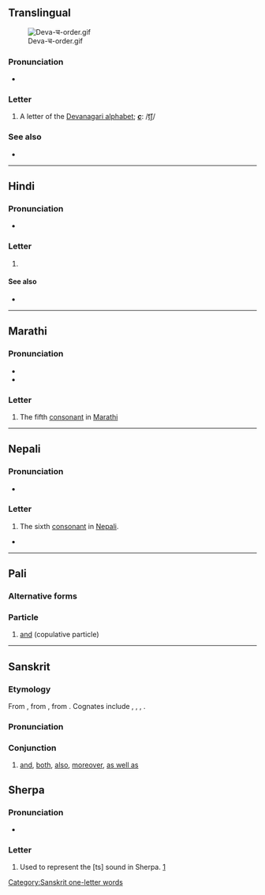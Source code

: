 {{character info}}

==Translingual==
[[File:Deva-च-order.gif|thumb]]

===Pronunciation===
* {{IPA|mul|/cə/|/tɕə/|/tʃə/|/tsə/}}

===Letter===
{{mul-Deva|c}}

# A letter of the [[Devanagari alphabet]]; '''''[[c]]''''': /[[t͡ʃ]]/

===See also===
* {{list:Devanagari script letters/mul}}

----

==Hindi==

===Pronunciation===
* {{hi-IPA|च.}}

===Letter===
{{head|hi|letter}}

# {{n-g|the sixth [[consonant]] in [[Hindi]]}}

====See also====
* {{list:Devanagari script letters/hi}}

----

==Marathi==

===Pronunciation===
* {{IPA|mr|/tɕə/}}
* {{IPA|mr|/tsə/}}

===Letter===
{{head|mr|letter}}

# The fifth [[consonant]] in [[Marathi]]

----

==Nepali==

===Pronunciation===
* {{ne-IPA}}

===Letter===
{{head|ne|letter}}

# The sixth [[consonant]] in [[Nepali]].

*

----

==Pali==

===Alternative forms===
{{pi-alt|Latn=ca}}

===Particle===
{{head|pi|particle}}

# [[and]] (copulative particle)

----

==Sanskrit==

===Etymology===
From {{inh|sa|inc-pro|*-ća}}, from {{inh|sa|iir-pro|*-ča}}, from {{inh|sa|ine-pro|*-kʷe||and}}. Cognates include {{cog|peo|-𐎨𐎠|ts=cā}}, {{cog|la|-que}}, {{cog|grc|τε}}, {{cog|got|-𐌿𐌷}}.

===Pronunciation===
{{sa-IPA}}

===Conjunction===
{{head|sa|conjunction}}

# [[and]], [[both]], [[also]], [[moreover]], [[as well as]]
#: {{ux|sa|अविः अश्वाश् '''च'''|tr=áviḥ áśvāś '''ca'''|the sheep '''and''' the horses}}

[[Category:Sanskrit one-letter words]]

==Sherpa==

===Pronunciation===
* {{IPA|mwr|[ts]}}

===Letter===
{{head|mwr|letter|tr=ts}}

# Used to represent the [ts] sound in Sherpa. [https://omniglot.com/writing/sherpa.htm]